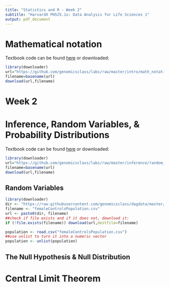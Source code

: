 ```yaml
---
title: "Statistics and R - Week 2"
subtitle: "HarvardX PH525.1x: Data Analysis for Life Sciences 1"
output: pdf_document
---
```

# Mathematical notation

Textbook code can be found [here](https://github.com/genomicsclass/labs/blob/master/intro/math_notation.Rmd) or downloaded:
```r
library(downloader)
url="https://github.com/genomicsclass/labs/raw/master/intro/math_notation.Rmd"
filename=basename(url)
download(url,filename)
```

# Week 2

# Inference, Random Variables, & Probability Distributions

Textbook code can be found [here](https://github.com/genomicsclass/labs/blob/master/inference/random_variables.Rmd) or downloaded:
```r
library(downloader)
url="https://github.com/genomicsclass/labs/raw/master/inference/random_variables.Rmd"
filename=basename(url)
download(url,filename)
```

## Random Variables

```r
library(downloader)
dir <- "https://raw.githubusercontent.com/genomicsclass/dagdata/master/inst/extdata/"
filename <- "femaleControlsPopulation.csv"
url <- paste0(dir, filename)
##check if file exists and if it does not, download it:
if (!file.exists(filename)) download(url,destfile=filename)
```

```r
population <- read.csv("femaleControlsPopulation.csv")
##use unlist to turn it into a numeric vector
population <- unlist(population) 
```

## The Null Hypothesis & Null Distribution





# Central Limit Theorem

